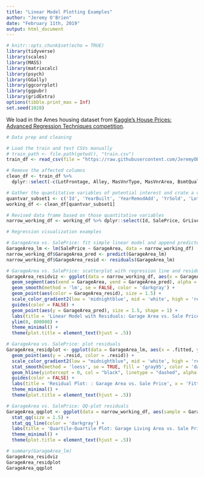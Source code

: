 ---
title: "Linear Model Plotting Examples"
author: "Jeremy O'Brien"
date: "February 11th, 2019"
output: html_document
---

```{r setup, include = FALSE}

# knitr::opts_chunk$set(echo = TRUE)
library(tidyverse)
library(scales)
library(MASS)
library(matrixcalc)
library(psych)
library(GGally)
library(ggcorrplot)
library(ggpubr)
library(gridExtra)
options(tibble.print_max = Inf)
set.seed(1028)

```

We load in the Ames housing dataset from [Kaggle's House Prices: Advanced Regression Techniques competition](https://www.kaggle.com/c/house-prices-advanced-regression-techniques/data).
```{r}

# Data prep and cleaning

# Load the train and test CSVs manually 
# train_path <- file.path(getwd(), "train.csv")
train_df <- read_csv(file = "https://raw.githubusercontent.com/JeremyOBrien16/CUNY_DATA_621/master/train.csv", col_names = TRUE)

# Remove the affected columns
clean_df <- train_df %>% 
  dplyr::select(-c(LotFrontage, Alley, MasVnrType, MasVnrArea, BsmtQual, BsmtCond, BsmtExposure, BsmtFinType1, BsmtFinType2, Electrical, FireplaceQu, GarageType, GarageYrBlt, GarageFinish, GarageQual, GarageCond, PoolQC, Fence, MiscFeature)) 

# Gather the quantitative variables of potential interest and crate a dataframe based on them
quantvar_subset1 <- c('Id', 'YearBuilt', 'YearRemodAdd', 'YrSold', 'LotArea', 'BsmtFinSF1', 'BsmtFinSF2', 'BsmtUnfSF', 'TotalBsmtSF', '1stFlrSF', '2ndFlrSF', 'LowQualFinSF', 'GrLivArea', 'GarageArea', 'WoodDeckSF', 'OpenPorchSF', '3SsnPorch', 'ScreenPorch', 'PoolArea', 'MiscVal', 'SalePrice')
working_df <- clean_df[quantvar_subset1]

# Revised data frame based on those quantitative variables
narrow_working_df <- working_df %>% dplyr::select(Id, SalePrice, GrLivArea, GarageArea, YearRemodAdd)

```

```{r}

# Regression visualization examples

# GarageArea vs. SalePrice: fit simple linear model and append predicted value and residuals to GarageArea vs. SalePrice
GarageArea_lm <- lm(SalePrice ~ GarageArea, data = narrow_working_df)
narrow_working_df$GarageArea_pred <- predict(GarageArea_lm)
narrow_working_df$GarageArea_resid <- residuals(GarageArea_lm)

# GarageArea vs. SalePrice: scatterplot with regression line and residual visualization
GarageArea_residviz <- ggplot(data = narrow_working_df, aes(x = GarageArea, y = SalePrice)) +
  geom_segment(aes(xend = GarageArea, yend = GarageArea_pred), alpha = .2) +
  geom_smooth(method = 'lm', se = FALSE, color = 'darkgray') +
  geom_point(aes(color = GarageArea_resid), size = 1.5) +
  scale_color_gradient2(low = 'midnightblue', mid = 'white', high = 'red2') +
  guides(color = FALSE) +
  geom_point(aes(y = GarageArea_pred), size = 1.5, shape = 1) +
  labs(title = 'Linear Model with Residuals: Garage Area vs. Sale Price', x = 'Garage Area (sq ft)', y = 'Sale Price ($)') +
  ylim(0, 800000) +
  theme_minimal() +
  theme(plot.title = element_text(hjust = .5))

# GarageArea vs. SalePrice: plot residuals
GarageArea_residplot <- ggplot(data = GarageArea_lm, aes(x = .fitted, y = .resid)) +
  geom_point(aes(y = .resid, color = .resid)) +
  scale_color_gradient2(low = "midnightblue", mid = 'white', high = 'red2') +
  stat_smooth(method = 'loess', se = TRUE, fill = 'gray95', color = 'darkgray') +
  geom_hline(yintercept = 0, col = "black", linetype = "dashed", alpha = .8, size = .5) +
  guides(color = FALSE) +
  labs(title = 'Residual Plot: : Garage Area vs. Sale Price', x = 'Fitted Values', y = 'Residuals') +
  theme_minimal() +
  theme(plot.title = element_text(hjust = .5))

# GarageArea vs. SalePrice: QQ-plot residuals 
GarageArea_qqplot <- ggplot(data = narrow_working_df, aes(sample = GarageArea)) +
  stat_qq(size = 1.5) +
  stat_qq_line(color = 'darkgray') +
  labs(title = 'Quartile-Quartile Plot: Garage Living Area vs. Sale Price', x = "Theoretical Quantiles", y = "Standardized Residuals") +
  theme_minimal() +
  theme(plot.title = element_text(hjust = .5))

# summary(GarageArea_lm)
GarageArea_residviz
GarageArea_residplot
GarageArea_qqplot

```
